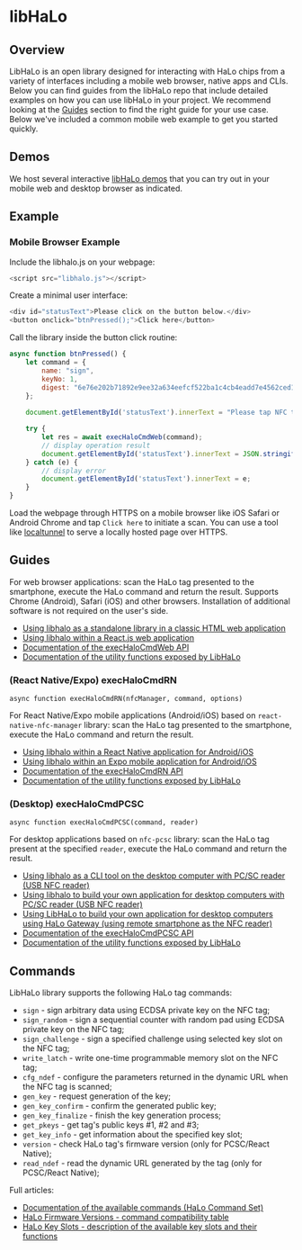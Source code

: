 # libHaLo

## Overview

LibHaLo is an open library designed for interacting with HaLo chips from a variety of interfaces including a mobile web browser, native apps and CLIs. Below you can find guides from the libHaLo repo that include detailed examples on how you can use libHaLo in your project. We recommend looking at the [Guides](#guides) section to find the right guide for your use case. Below we've included a common mobile web example to get you started quickly.

## Demos

We host several interactive [libHaLo demos](https://halo-demos.arx.org/examples/) that you can try out in your mobile web and desktop browser as indicated.

## Example

### Mobile Browser Example

Include the libhalo.js on your webpage:

```javascript
<script src="libhalo.js"></script>
```
Create a minimal user interface:

```javascript
<div id="statusText">Please click on the button below.</div>
<button onclick="btnPressed();">Click here</button>
```

Call the library inside the button click routine:

```javascript
async function btnPressed() {
    let command = {
        name: "sign",
        keyNo: 1,
        digest: "6e76e202b71892e9ee32a634eefcf522ba1c4cb4eadd7e4562ced1270214c41e"
    };
    
    document.getElementById('statusText').innerText = "Please tap NFC tag to the back of your smartphone...";

    try {
        let res = await execHaloCmdWeb(command);
        // display operation result
        document.getElementById('statusText').innerText = JSON.stringify(res, null, 4);
    } catch (e) {
        // display error
        document.getElementById('statusText').innerText = e;
    }
}
```

Load the webpage through HTTPS on a mobile browser like iOS Safari or Android Chrome and tap `Click here` to initiate a scan. You can use a tool like [localtunnel](https://github.com/localtunnel/localtunnel) to serve a locally hosted page over HTTPS.

## Guides

For web browser applications: scan the HaLo tag presented to the smartphone, execute the
HaLo command and return the result. Supports Chrome (Android), Safari (iOS) and other browsers.
Installation of additional software is not required on the user's side.

* [Using libhalo as a standalone library in a classic HTML web application](https://github.com/arx-research/libhalo/blob/master/docs/web-standalone.md)
* [Using libhalo within a React.js web application](https://github.com/arx-research/libhalo/blob/master/docs/web-reactjs.md)
* [Documentation of the execHaloCmdWeb API](https://github.com/arx-research/libhalo/blob/master/docs/api-web.md)
* [Documentation of the utility functions exposed by LibHaLo](https://github.com/arx-research/libhalo/blob/master/docs/api-utils.md)

### (React Native/Expo) execHaloCmdRN
```
async function execHaloCmdRN(nfcManager, command, options)
```

For React Native/Expo mobile applications (Android/iOS) based on `react-native-nfc-manager` library: scan the HaLo tag presented to the smartphone, execute the HaLo command and return the result.

* [Using libhalo within a React Native application for Android/iOS](https://github.com/arx-research/libhalo/blob/master/docs/mobile-react-native.md)
* [Using libhalo within an Expo mobile application for Android/iOS](https://github.com/arx-research/libhalo/blob/master/docs/mobile-expo.md)
* [Documentation of the execHaloCmdRN API](https://github.com/arx-research/libhalo/blob/master/docs/api-react-native.md)
* [Documentation of the utility functions exposed by LibHaLo](https://github.com/arx-research/libhalo/blob/master/docs/api-utils.md)

### (Desktop) execHaloCmdPCSC
```
async function execHaloCmdPCSC(command, reader)
```

For desktop applications based on `nfc-pcsc` library: scan the HaLo tag present at the specified `reader`, execute the HaLo command and return the result.

* [Using libhalo as a CLI tool on the desktop computer with PC/SC reader (USB NFC reader)](https://github.com/arx-research/libhalo/blob/master/docs/desktop-cli.md)
* [Using libhalo to build your own application for desktop computers with PC/SC reader (USB NFC reader)](https://github.com/arx-research/libhalo/blob/master/docs/desktop-pcsc.md)
* [Using LibHaLo to build your own application for desktop computers using HaLo Gateway (using remote smartphone as the NFC reader)](https://github.com/arx-research/libhalo/blob/master/docs/desktop-gateway.md)
* [Documentation of the execHaloCmdPCSC API](https://github.com/arx-research/libhalo/blob/master/docs/api-pcsc.md)
* [Documentation of the utility functions exposed by LibHaLo](https://github.com/arx-research/libhalo/blob/master/docs/api-utils.md)

## Commands

LibHaLo library supports the following HaLo tag commands:

* `sign` - sign arbitrary data using ECDSA private key on the NFC tag;
* `sign_random` - sign a sequential counter with random pad using ECDSA private key on the NFC tag;
* `sign_challenge` - sign a specified challenge using selected key slot on the NFC tag;
* `write_latch` - write one-time programmable memory slot on the NFC tag;
* `cfg_ndef` - configure the parameters returned in the dynamic URL when the NFC tag is scanned;
* `gen_key` - request generation of the key;
* `gen_key_confirm` - confirm the generated public key;
* `gen_key_finalize` - finish the key generation process;
* `get_pkeys` - get tag's public keys #1, #2 and #3;
* `get_key_info` - get information about the specified key slot;
* `version` - check HaLo tag's firmware version (only for PCSC/React Native);
* `read_ndef` - read the dynamic URL generated by the tag (only for PCSC/React Native);

Full articles:
* [Documentation of the available commands (HaLo Command Set)](https://github.com/arx-research/libhalo/blob/master/docs/halo-command-set.md)
* [HaLo Firmware Versions - command compatibility table](https://github.com/arx-research/libhalo/blob/master/docs/firmware-versions.md)
* [HaLo Key Slots - description of the available key slots and their functions](https://github.com/arx-research/libhalo/blob/master/docs/key-slots.md)